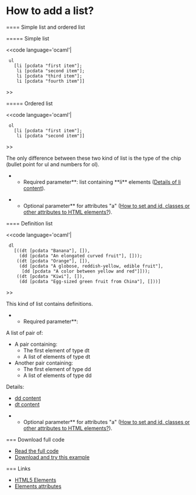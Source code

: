 =How to add a list?=

==== Simple list and ordered list

===== Simple list

<<code language='ocaml'|
  ul
    [li [pcdata "first item"];
     li [pcdata "second item"];
     li [pcdata "third item"];
     li [pcdata "fourth item"]]
>>


===== Ordered list

<<code language='ocaml'|
  ol
    [li [pcdata "first item"];
     li [pcdata "second item"]]
>>

The only difference between these two kind of list is the type of the chip (bullet point for ul and numbers for ol).

**Required parameter**: list containing **li** elements ([[wiki(72):tyxml/api/Html5_types#TYPEli_attrib|Details of li content]]).

**Optional parameter** for attributes "a" ([[wiki(2):idclass|How to set and id, classes or other attributes to HTML elements?]]).

==== Definition list

<<code language='ocaml'|
  dl
    [((dt [pcdata "Banana"], []),
      (dd [pcdata "An elongated curved fruit"], []));
     ((dt [pcdata "Orange"], []),
      (dd [pcdata "A globose, reddish-yellow, edible fruit"],
       [dd [pcdata "A color between yellow and red"]]));
     ((dt [pcdata "Kiwi"], []),
      (dd [pcdata "Egg-sized green fruit from China"], []))]
>>

This kind of list contains definitions.

**Required parameter**:
A list of pair of:
* A pair containing:
** The first element of type dt
** A list of elements of type dt
* Another pair containing:
** The first element of type dd
** A list of elements of type dd

Details:
* [[wiki(72):tyxml/api/Html5_types#TYPEphrasing|dd content]]
* [[wiki(72):tyxml/api/Html5_types#TYPEflow5|dt content]]

**Optional parameter** for attributes "a" ([[wiki(2):idclass|How to set and id, classes or other attributes to HTML elements?]]).

=== Download full code

* [[https://github.com/db0company/Ocsigen-Quick-Howto/blob/master/elements/example.eliom|Read the full code]]
* [[https://github.com/db0company/Ocsigen-Quick-Howto|Download and try this example]]

=== Links

* [[wiki(72):tyxml/api/Html5.M|HTML5 Elements]]
* [[wiki(72):tyxml/api/Html5_sigs.T|Elements attributes]]

